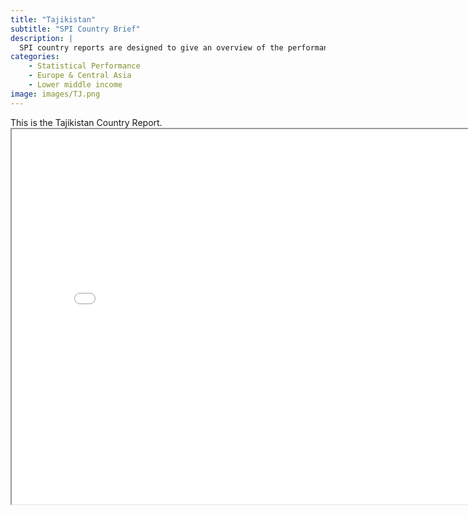 ```yaml
---
title: "Tajikistan"
subtitle: "SPI Country Brief"
description: |
  SPI country reports are designed to give an overview of the performance of Tajikistan.
categories:
    - Statistical Performance
    - Europe & Central Asia
    - Lower middle income
image: images/TJ.png
---
```


This is the Tajikistan Country Report.
<iframe src="charts/Tajikistan_chart.html" width="800" height="600"></iframe>


